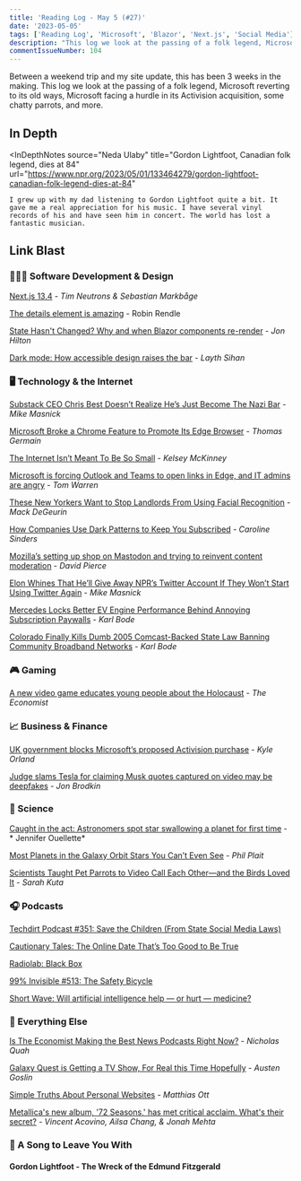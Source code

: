 ```yaml
---
title: 'Reading Log - May 5 (#27)'
date: '2023-05-05'
tags: ['Reading Log', 'Microsoft', 'Blazor', 'Next.js', 'Social Media']
description: "This log we look at the passing of a folk legend, Microsoft reverting to its old ways, Microsoft facing a hurdle in its Activision acquisition, some chatty parrots, and more"
commentIssueNumber: 104
---
```


Between a weekend trip and my site update, this has been 3 weeks in the making. This log we look at the passing of a folk legend, Microsoft reverting to its old ways, Microsoft facing a hurdle in its Activision acquisition, some chatty parrots, and more.

## In Depth

<InDepthNotes
    source="Neda Ulaby"
    title="Gordon Lightfoot, Canadian folk legend, dies at 84"
    url="https://www.npr.org/2023/05/01/133464279/gordon-lightfoot-canadian-folk-legend-dies-at-84"
>
    I grew up with my dad listening to Gordon Lightfoot quite a bit. It gave me a real appreciation for his music. I have several vinyl records of his and have seen him in concert. The world has lost a fantastic musician.
</InDepthNotes>

## Link Blast

### 👨🏼‍💻 Software Development & Design

[Next.js 13.4](https://nextjs.org/blog/next-13-4) - *Tim Neutrons & Sebastian Markbåge*

[The details element is amazing](https://www.robinrendle.com/notes/the-details-element-is-amazing/) - Robin Rendle

[State Hasn't Changed? Why and when Blazor components re-render](https://jonhilton.net/blazor-rendering/) - *Jon Hilton*

[Dark mode: How accessible design raises the bar](https://uxdesign.cc/dark-matters-342ff2c7cc) - *Layth Sihan*

### 🖥 Technology & the Internet

[Substack CEO Chris Best Doesn’t Realize He’s Just Become The Nazi Bar](https://www.techdirt.com/2023/04/14/substack-ceo-chris-best-doesnt-realize-hes-just-become-the-nazi-bar/) - *Mike Masnick*

[Microsoft Broke a Chrome Feature to Promote Its Edge Browser](https://gizmodo.com/microsoft-windows-google-chrome-feature-broken-edge-1850392901) - *Thomas Germain*

[The Internet Isn’t Meant To Be So Small](https://defector.com/the-internet-isnt-meant-to-be-so-small) - *Kelsey McKinney*

[Microsoft is forcing Outlook and Teams to open links in Edge, and IT admins are angry](https://www.theverge.com/2023/5/3/23709297/microsoft-edge-force-outlook-teams-web-links-open) - *Tom Warren*

[These New Yorkers Want to Stop Landlords From Using Facial Recognition](https://gizmodo.com/nyc-msg-facial-recognition-landlords-ban-law-hearing-1850401997) - *Mack DeGeurin*

[How Companies Use Dark Patterns to Keep You Subscribed](https://pudding.cool/2023/05/dark-patterns/) - *Caroline Sinders*

[Mozilla’s setting up shop on Mastodon and trying to reinvent content moderation](https://www.theverge.com/23710406/mozilla-social-mastodon-fediverse-moderation) - *David Pierce*

[Elon Whines That He’ll Give Away NPR’s Twitter Account If They Won’t Start Using Twitter Again](https://www.techdirt.com/2023/05/03/elon-whines-that-hell-give-away-nprs-twitter-account-if-they-wont-start-using-twitter-again/) - *Mike Masnick*

[Mercedes Locks Better EV Engine Performance Behind Annoying Subscription Paywalls](https://www.techdirt.com/2023/05/05/mercedes-locks-better-ev-engine-performance-behind-annoying-subscription-paywalls/) - *Karl Bode*

[Colorado Finally Kills Dumb 2005 Comcast-Backed State Law Banning Community Broadband Networks](https://www.techdirt.com/2023/05/04/colorado-finally-kills-dumb-2005-comcast-backed-state-law-banning-community-broadband-networks/) - *Karl Bode*

### 🎮 Gaming

[A new video game educates young people about the Holocaust](https://www.economist.com/culture/2023/04/19/a-new-video-game-educates-young-people-about-the-holocaust) - *The Economist*

### 📈 Business & Finance

[UK government blocks Microsoft’s proposed Activision purchase](https://arstechnica.com/gaming/2023/04/uk-government-blocks-microsofts-proposed-activision-purchase/) - *Kyle Orland*

[Judge slams Tesla for claiming Musk quotes captured on video may be deepfakes](https://arstechnica.com/tech-policy/2023/04/judge-slams-tesla-for-claiming-musk-quotes-captured-on-video-may-be-deepfakes/) - *Jon Brodkin*

### 🔬 Science

[Caught in the act: Astronomers spot star swallowing a planet for first time](https://arstechnica.com/science/2023/05/watch-a-distant-death-star-devour-a-gas-giant-planet-in-one-big-gulp/) - * Jennifer Ouellette*

[Most Planets in the Galaxy Orbit Stars You Can’t Even See](https://www.scientificamerican.com/article/most-planets-in-the-galaxy-orbit-stars-you-cant-even-see/) - *Phil Plait*

[Scientists Taught Pet Parrots to Video Call Each Other—and the Birds Loved It](https://www.smithsonianmag.com/smart-news/scientists-taught-pet-parrots-to-video-call-each-other-and-the-birds-loved-it-180982041/) - *Sarah Kuta*

### 🎧 Podcasts

[Techdirt Podcast #351: Save the Children (From State Social Media Laws)](https://www.techdirt.com/2023/04/18/techdirt-podcast-episode-351-save-the-children-from-state-social-media-laws/)

[Cautionary Tales: The Online Date That’s Too Good to Be True](https://www.pushkin.fm/podcasts/cautionary-tales/the-online-date-thats-too-good-to-be-true)

[Radiolab: Black Box](https://radiolab.org/podcast/black-box)

[99% Invisible #513: The Safety Bicycle](https://99percentinvisible.org/episode/the-safety-bicycle/)

[Short Wave: Will artificial intelligence help — or hurt — medicine?](https://www.npr.org/2023/04/28/1172854934/will-artificial-intelligence-help-or-hurt-medicine)

### 🎒 Everything Else

[Is The Economist Making the Best News Podcasts Right Now?](https://www.vulture.com/2023/04/is-the-economist-making-the-best-news-podcasts-right-now.html) - *Nicholas Quah*

[Galaxy Quest is Getting a TV Show, For Real this Time Hopefully](https://www.polygon.com/23688347/galaxy-quest-tv-series-paramount-plus) - *Austen Goslin*

[Simple Truths About Personal Websites](https://matthiasott.com/notes/simple-truths-about-personal-websites) - *Matthias Ott*

[Metallica's new album, '72 Seasons,' has met critical acclaim. What's their secret?](https://www.npr.org/2023/04/30/1171703402/metallica-new-album-72-seasons-master-of-puppets) - *Vincent Acovino, Ailsa Chang, & Jonah Mehta*

### 🎵 A Song to Leave You With

#### Gordon Lightfoot - The Wreck of the Edmund Fitzgerald

<YouTubeEmbed id="FuzTkGyxkYI" title="Gordon Lightfoot - The Wreck of the Edmund Fitzgerald" />
